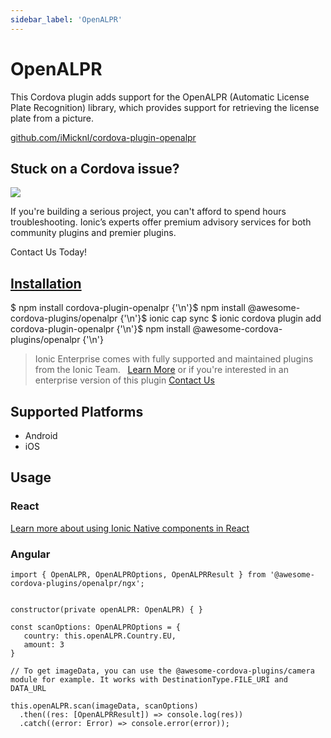 ```yaml
---
sidebar_label: 'OpenALPR'
---
```



# OpenALPR

This Cordova plugin adds support for the OpenALPR (Automatic License Plate Recognition) library, which provides support for retrieving the license plate from a picture.

<p>
  <a href="https://github.com/iMicknl/cordova-plugin-openalpr" target="_blank" rel="noopener" className="git-link">github.com/iMicknl/cordova-plugin-openalpr</a>
</p>

<h2>Stuck on a Cordova issue?</h2>
<DocsCard
  className="cordova-ee-card"
  header="Don't waste precious time on plugin issues."
  href="https://ionicframework.com/sales?product_of_interest=Ionic%20Native"
>
  <div>
    <img src="/docs/icons/native-cordova-bot.png" className="cordova-ee-img" />
    <p>If you're building a serious project, you can't afford to spend hours troubleshooting. Ionic’s experts offer premium advisory services for both community plugins and premier plugins.</p>
    <DocsButton className="native-ee-detail">Contact Us Today!</DocsButton>
  </div>
</DocsCard>

<h2 id="installation">
  <a href="#installation">Installation</a>
</h2>
<Tabs
  groupId="runtime"
  defaultValue="Capacitor"
  values={[
    { value: 'Capacitor', label: 'Capacitor' },
    { value: 'Cordova', label: 'Cordova' },
    { value: 'Enterprise', label: 'Enterprise' },
  ]}
>
  <TabItem value="Capacitor">
    <CodeBlock className="language-shell">
      $ npm install cordova-plugin-openalpr {'\n'}$ npm install @awesome-cordova-plugins/openalpr {'\n'}$ ionic cap sync
    </CodeBlock>
  </TabItem>
  <TabItem value="Cordova">
    <CodeBlock className="language-shell">
      $ ionic cordova plugin add cordova-plugin-openalpr {'\n'}$ npm install @awesome-cordova-plugins/openalpr {'\n'}
    </CodeBlock>
  </TabItem>
  <TabItem value="Enterprise">
    <blockquote>
      Ionic Enterprise comes with fully supported and maintained plugins from the Ionic Team. &nbsp;
      <a className="btn" href="https://ionic.io/docs/premier-plugins">Learn More</a> or if you're interested in an enterprise version of this plugin <a className="btn" href="https://ionicframework.com/sales?product_of_interest=Ionic%20Enterprise%20Engine">Contact Us</a>
    </blockquote>
  </TabItem>
</Tabs>

## Supported Platforms

- Android
- iOS

## Usage

### React

[Learn more about using Ionic Native components in React](../native-community.mdx#react)

### Angular

```tsx
import { OpenALPR, OpenALPROptions, OpenALPRResult } from '@awesome-cordova-plugins/openalpr/ngx';


constructor(private openALPR: OpenALPR) { }

const scanOptions: OpenALPROptions = {
   country: this.openALPR.Country.EU,
   amount: 3
}

// To get imageData, you can use the @awesome-cordova-plugins/camera module for example. It works with DestinationType.FILE_URI and DATA_URL

this.openALPR.scan(imageData, scanOptions)
  .then((res: [OpenALPRResult]) => console.log(res))
  .catch((error: Error) => console.error(error));

```

